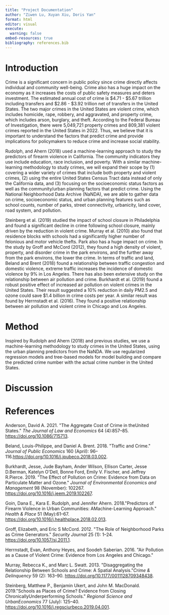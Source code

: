 ```yaml
---
title: "Project Documentation"
author: "Ziwen Lu, Xuyan Xiu, Doris Yan"
format: html
editor: visual
execute: 
  warning: false
embed-resources: true
bibliography: references.bib
---
```


# Introduction

Crime is a significant concern in public policy since crime directly affects individual and community well-being. Crime also has a huge impact on the economy as it increases the costs of public safety measures and deters investment. The estimated annual cost of crime is \$4.71 - \$5.67 trillion including transfers and \$2.86 - \$3.92 trillion net of transfers in the United States. The two major crimes in the United States are violent crime, which includes homicide, rape, robbery, and aggravated, and property crime, which includes arson, burglary, and theft. According to the Federal Bureau of Investigation, there were 5,049,721 property crimes and 809,381 violent crimes reported in the United States in 2022. Thus, we believe that it is important to understand the factors that predict crime and provide implications for policymakers to reduce crime and increase social stability.

Rudolph, and Ahern (2018) used a machine-learning approach to study the predictors of firearm violence in California. The community indicators they use include education, race inclusion, and poverty. With a similar machine-learning methodology to study crimes, we will expand their scope by (1) covering a wider variety of crimes that include both property and violent crimes, (2) using the entire United States Census Tract data instead of only the California data, and (3) focusing on the socioeconomic status factors as well as the community/urban planning factors that predict crime. Using the National Neighborhood Data Archive (NaNDA), we are able to gather data on crime, socioeconomic status, and urban planning features such as school counts, number of parks, street connectivity, urbanicity, land cover, road system, and pollution.

Steinberg et al. (2019) studied the impact of school closure in Philadelphia and found a significant decline in crime following school closure, mainly driven by the reduction in violent crime. Murray et al. (2010) also found that residence blocks with schools had a significantly higher number of felonious and motor vehicle thefts. Park also has a huge impact on crime. In the study by Groff and McCord (2012), they found a high density of violent, property, and disorder crime in the park environs, and the further away from the park environs, the lower the crime. In terms of traffic and land, Beland and Brent (2018) found a relationship between traffic congestion and domestic violence, extreme traffic increases the incidence of domestic violence by 9% in Los Angeles. There has also been extensive study on the relationship between air pollution and crime. Burkhardt et al. (2019) found a robust positive effect of increased air pollution on violent crimes in the United States. Their result suggested a 10% reduction in daily PM2.5 and ozone could save \$1.4 billion in crime costs per year. A similar result was found by Herrnstadt et al. (2016). They found a positive relationship between air pollution and violent crime in Chicago and Los Angeles.

# Method

Inspired by Rudolph and Ahern (2018) and previous studies, we use a machine-learning methodology to study crimes in the United States, using the urban planning predictors from the NaNDA. We use regularized regression models and tree-based models for model building and compare the predicted crime number with the actual crime number in the United States.

# Discussion

# References

Anderson, David A. 2021. \"The Aggregate Cost of Crime in theUnited States.\" *The Journal of Law and Economics* 64 (4):857--85. <https://doi.org/10.1086/715713>.

Beland, Louis-Philippe, and Daniel A. Brent. 2018. \"Traffic and Crime.\" *Journal of Public Economics* 160 (April): 96--116.<https://doi.org/10.1016/j.jpubeco.2018.03.002>.

Burkhardt, Jesse, Jude Bayham, Ander Wilson, Ellison Carter, Jesse D.Berman, Katelyn O\'Dell, Bonne Ford, Emily V. Fischer, and Jeffrey R.Pierce. 2019. \"The Effect of Pollution on Crime: Evidence from Data on Particulate Matter and Ozone.\" *Journal of Environmental Economics and Management* 98 (November): 102267. <https://doi.org/10.1016/j.jeem.2019.102267>.

Goin, Dana E., Kara E. Rudolph, and Jennifer Ahern. 2018.\"Predictors of Firearm Violence in Urban Communities: AMachine-Learning Approach.\" *Health & Place* 51 (May):61--67. <https://doi.org/10.1016/j.healthplace.2018.02.013>.

Groff, Elizabeth, and Eric S McCord. 2012. \"The Role of Neighborhood Parks as Crime Generators.\" *Security Journal* 25 (1): 1--24. <https://doi.org/10.1057/sj.2011.1>.

Herrnstadt, Evan, Anthony Heyes, and Soodeh Saberian. 2016. \"Air Pollution as a Cause of Violent Crime: Evidence from Los Angeles and Chicago.\"

Murray, Rebecca K., and Marc L. Swatt. 2013. \"Disaggregating the Relationship Between Schools and Crime: A Spatial Analysis.\"*Crime & Delinquency* 59 (2): 163--90. <https://doi.org/10.1177/0011128709348438>.

Steinberg, Matthew P., Benjamin Ukert, and John M. MacDonald. 2019.\"Schools as Places of Crime? Evidence from Closing ChronicallyUnderperforming Schools.\" *Regional Science and UrbanEconomics* 77 (July): 125--40. <https://doi.org/10.1016/j.regsciurbeco.2019.04.001>.
